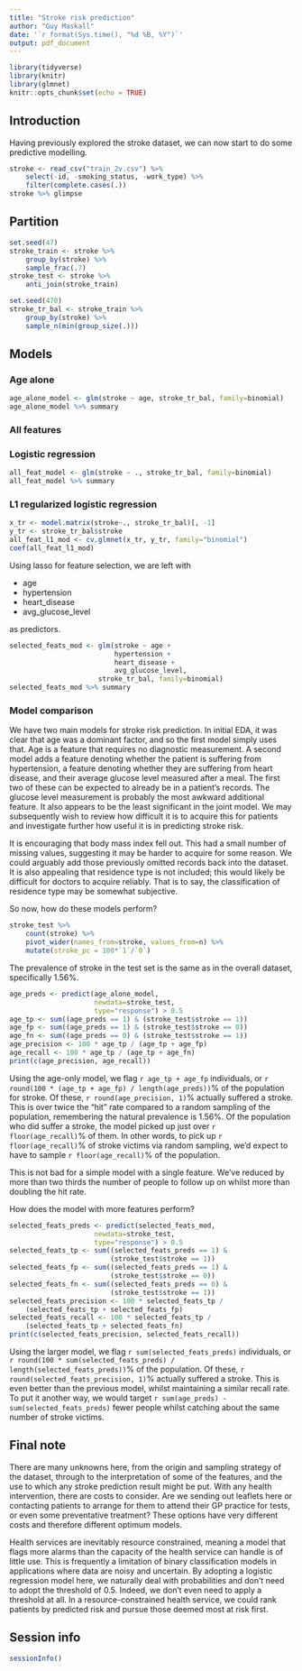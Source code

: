 ```yaml
---
title: "Stroke risk prediction"
author: "Guy Maskall"
date: '`r format(Sys.time(), "%d %B, %Y")`'
output: pdf_document
---
```


```r
library(tidyverse)
library(knitr)
library(glmnet)
knitr::opts_chunk$set(echo = TRUE)
```

## Introduction

Having previously explored the stroke dataset,
we can now start to do some predictive modelling.


```r
stroke <- read_csv("train_2v.csv") %>%
    select(-id, -smoking_status, -work_type) %>%
    filter(complete.cases(.))
stroke %>% glimpse
```

## Partition

```r
set.seed(47)
stroke_train <- stroke %>% 
    group_by(stroke) %>% 
    sample_frac(.7)
stroke_test <- stroke %>% 
    anti_join(stroke_train)
```

```r
set.seed(470)
stroke_tr_bal <- stroke_train %>%
    group_by(stroke) %>%
    sample_n(min(group_size(.)))
```

## Models

### Age alone

```r
age_alone_model <- glm(stroke ~ age, stroke_tr_bal, family=binomial)
age_alone_model %>% summary
```

### All features

### Logistic regression

```r
all_feat_model <- glm(stroke ~ ., stroke_tr_bal, family=binomial)
all_feat_model %>% summary
```

### L1 regularized logistic regression

```r
x_tr <- model.matrix(stroke~., stroke_tr_bal)[, -1]
y_tr <- stroke_tr_bal$stroke
all_feat_l1_mod <- cv.glmnet(x_tr, y_tr, family="binomial")
coef(all_feat_l1_mod)
```

Using lasso for feature selection, we are left with

* age
* hypertension
* heart_disease
* avg_glucose_level

as predictors.

```r
selected_feats_mod <- glm(stroke ~ age + 
                          hypertension + 
                          heart_disease + 
                          avg_glucose_level, 
                      stroke_tr_bal, family=binomial)
selected_feats_mod %>% summary
```

### Model comparison

We have two main models for stroke risk prediction.
In initial EDA, it was clear that age was a dominant
factor, and so the first model simply uses that. Age is
a feature that requires no diagnostic measurement.
A second model adds a feature denoting whether the patient
is suffering from hypertension, a feature denoting
whether they are suffering from heart disease, and 
their average glucose level measured after a meal.
The first two of these can be expected to already be
in a patient's records. The glucose level measurement
is probably the most awkward additional feature. It also
appears to be the least significant in the joint model.
We may subsequently wish to review how difficult it is
to acquire this for patients and investigate further
how useful it is in predicting stroke risk.

It is encouraging that body mass index fell out.
This had a small number of missing values, suggesting it
may be harder to acquire for some reason. We could
arguably add those previously omitted records back
into the dataset. It is also appealing that residence
type is not included; this would likely be difficult for
doctors to acquire reliably. That is to say, the classification
of residence type may be somewhat subjective. 

So now, how do these models perform?

```r
stroke_test %>% 
    count(stroke) %>% 
    pivot_wider(names_from=stroke, values_from=n) %>% 
    mutate(stroke_pc = 100*`1`/`0`)
```

The prevalence of stroke in the test set is the same as in the
overall dataset, specifically 1.56%.

```r
age_preds <- predict(age_alone_model, 
                     newdata=stroke_test, 
                     type="response") > 0.5
age_tp <- sum((age_preds == 1) & (stroke_test$stroke == 1))
age_fp <- sum((age_preds == 1) & (stroke_test$stroke == 0))
age_fn <- sum((age_preds == 0) & (stroke_test$stroke == 1))
age_precision <- 100 * age_tp / (age_tp + age_fp)
age_recall <- 100 * age_tp / (age_tp + age_fn)
print(c(age_precision, age_recall))
```

Using the age-only model, we flag `r age_tp + age_fp` individuals,
or `r round(100 * (age_tp + age_fp) / length(age_preds))`% of the
population for stroke.
Of these, `r round(age_precision, 1)`% actually suffered a stroke.
This is over twice the "hit" rate compared to a random sampling
of the population, remembering the natural prevalence is 1.56%.
Of the population who did suffer a stroke, the model picked up
just over `r floor(age_recall)`% of them. In other words, to pick up 
`r floor(age_recall)`% of stroke victims via random sampling, 
we'd expect to have to sample `r floor(age_recall)`% of the population.

This is not bad for a simple model with a single feature. We've
reduced by more than two thirds the number of people to follow up on 
whilst more than doubling the hit rate.

How does the model with more features perform?

```r
selected_feats_preds <- predict(selected_feats_mod, 
                     newdata=stroke_test, 
                     type="response") > 0.5
selected_feats_tp <- sum((selected_feats_preds == 1) & 
                         (stroke_test$stroke == 1))
selected_feats_fp <- sum((selected_feats_preds == 1) & 
                         (stroke_test$stroke == 0))
selected_feats_fn <- sum((selected_feats_preds == 0) & 
                         (stroke_test$stroke == 1))
selected_feats_precision <- 100 * selected_feats_tp / 
    (selected_feats_tp + selected_feats_fp)
selected_feats_recall <- 100 * selected_feats_tp / 
    (selected_feats_tp + selected_feats_fn)
print(c(selected_feats_precision, selected_feats_recall))
```

Using the larger model, we flag `r sum(selected_feats_preds)`
individuals, or 
`r round(100 * sum(selected_feats_preds) / length(selected_feats_preds))`% 
of the population.
Of these, `r round(selected_feats_precision, 1)`% actually suffered 
a stroke. This is even better than the previous model, whilst
maintaining a similar recall rate.
To put it another way, we would target `r sum(age_preds) -
sum(selected_feats_preds)` fewer people whilst catching
about the same number of stroke victims.

## Final note

There are many unknowns here, from the origin and sampling strategy
of the dataset, through to the interpretation of some of the
features, and the use to which any stroke prediction result might
be put. With any health intervention, there are costs to consider.
Are we sending out leaflets here or contacting patients to arrange
for them to attend their GP practice for tests, or even some
preventative treatment? These options have very different costs
and therefore different optimum models.

Health services are inevitably resource constrained, meaning
a model that flags more alarms than the capacity of the health service
can handle is of little use. This is frequently a limitation of
binary classification models in applications where data are noisy
and uncertain. By adopting a logistic regression model here, we
naturally deal with probabilities and don't need to adopt the
threshold of 0.5. Indeed, we don't even need to apply a threshold
at all. In a resource-constrained health service, we could 
rank patients by predicted risk and pursue those deemed most at
risk first.

## Session info

```r
sessionInfo()
```

